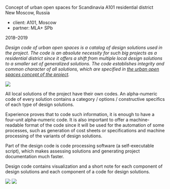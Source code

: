 
<Title>DESIGN CODE OF URBAN OPEN SPACES</Title>

Concept of urban open spaces for Scandinavia А101 residential district <br/>
New Moscow, Russia

- client: А101, Moscow
- partner: MLA+ SPb

2018–2019

_Design code of urban open spaces is a catalog of design solutions used in the project. The code is an absolute necessity for such big projects as a residential district since it offers a shift from multiple local design solutions to a smaller set of generalized solutions. The code establishes integrity and common character of all solutions, which are specified in [the urban open spaces concept of the project](/scnd-gb)._

<Image src='https://s.tmshv.com/unit4/dc_scnd-02.jpg'/>

All local solutions of the project have their own codes. An alpha-numeric code of every solution contains a category / options / constructive specifics of each type of design solutions.

Experience proves that to code such information, it is enough to have a four-unit alpha-numeric code. It is also important to offer a machine-readable format of the code since it will be used for the automation of some processes, such as generation of cost sheets or specifications and machine processing of the variants of design solutions.

Part of the design code is code processing software (a self-executable script), which makes assessing solutions and generating project documentation much faster.

Design code contains visualization and a short note for each component of design solutions and each component of a code for design solutions.

<Image src='https://s.tmshv.com/unit4/dc_scnd-03.jpg'/>
<Image src='https://s.tmshv.com/unit4/dc_scnd-04.jpg'/>
